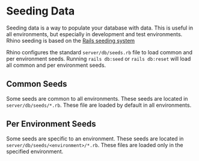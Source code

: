 # Seeding Data

Seeding data is a way to populate your database with data. This is useful in all environments, but especially in development and test environments. Rhino seeding is based on the [Rails seeding system](https://guides.rubyonrails.org/active_record_migrations.html#migrations-and-seed-data)

Rhino configures the standard `server/db/seeds.rb` file to load common and per environment seeds. Running `rails db:seed` or `rails db:reset` will load all common and per environment seeds.

## Common Seeds

Some seeds are common to all environments. These seeds are located in `server/db/seeds/*.rb`. These file are loaded by default in all environments.

## Per Environment Seeds

Some seeds are specific to an environment. These seeds are located in `server/db/seeds/<environment>/*.rb`. These files are loaded only in the specified environment.
